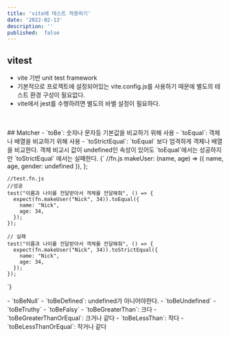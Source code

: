 ```yaml
---
title: 'vite에 테스트 적용하기'
date: '2022-02-13'
description: ''
published:  false
---
```


## vitest
- vite 기반 unit test framework
- 기본적으로 프로젝트에 설정되어있는 vite.config.js를 사용하기 때문에 별도의 테스트 환경 구성이 필요없다.
- vite에서 jest를 수행하려면 별도의 바벨 설정이 필요하다.

<br/>
<br/>
## Matcher
- `toBe`: 숫자나 문자등 기본값을 비교하기 위해 사용
- `toEqual`: 객체나 배열을 비교하기 위해 사용
- `toStrictEqual`: `toEqual` 보다 엄격하게 객체나 배열을 비교한다. 객체 비교시 값이 undefined인 속성이 있어도 `toEqual`에서는 성공하지만 `toStrictEqual` 에서는 실패한다.
<CodeBlock>
  {`
    //fn.js
      makeUser: (name, age) => ({ name, age, gender: undefined }),
    };

    //test.fn.js
    //성공
    test("이름과 나이를 전달받아서 객체를 전달해줘", () => {
      expect(fn.makeUser("Nick", 34)).toEqual({
        name: "Nick",
        age: 34,
      });
    });

    // 실패
    test("이름과 나이를 전달받아서 객체를 전달해줘", () => {
      expect(fn.makeUser("Nick", 34)).toStrictEqual({
        name: "Nick",
        age: 34,
      });
    });
`}

</CodeBlock>
- `toBeNull`
- `toBeDefined`: undefined가 아니어야한다.
- `toBeUndefined`
- `toBeTruthy`
- `toBeFalsy`
- `toBeGreaterThan`: 크다
- `toBeGreaterThanOrEqual`: 크거나 같다
- `toBeLessThan`: 작다
- `toBeLessThanOrEqual`: 작거나 같다